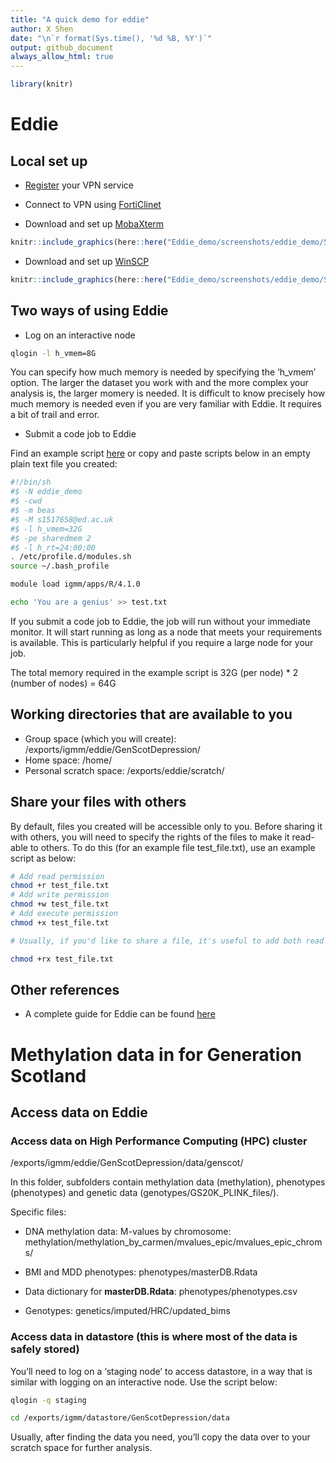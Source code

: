 ---
title: "A quick demo for eddie"
author: X Shen  
date: "\n`r format(Sys.time(), '%d %B, %Y')`"
output: github_document
always_allow_html: true
---

```{r}
library(knitr)
```

# Eddie

## Local set up

-  [Register](https://www.ed.ac.uk/information-services/computing/desktop-personal/vpn/vpn-service-registration) your VPN service

-  Connect to VPN using [FortiClinet](https://www.ed.ac.uk/information-services/computing/desktop-personal/vpn/forticlient-vpn)

-  Download and set up [MobaXterm](https://mobaxterm.mobatek.net/download.html)

```{r,echo=F,fig.height=6,fig.width=12}
knitr::include_graphics(here::here("Eddie_demo/screenshots/eddie_demo/Slide1.PNG"))
```

-  Download and set up [WinSCP](https://winscp.en.softonic.com/download?utm_source=SEM&utm_medium=paid&utm_campaign=EN_desktop_UK_conversions_DSA&gclid=Cj0KCQjwspKUBhCvARIsAB2IYus2vr4tG52r090sgZ7XlNQh5FuFbxa5p9kuW9GoFBL3iyIYzs5oXUgaAhP2EALw_wcB)

```{r,echo=F,fig.height=6,fig.width=12}
knitr::include_graphics(here::here("Eddie_demo/screenshots/eddie_demo/Slide2.PNG"))
```

## Two ways of using Eddie

-  Log on an interactive node


```{bash, eval=F}
qlogin -l h_vmem=8G
```

You can specify how much memory is needed by specifying the 'h_vmem' option. The larger the dataset you work with and the more complex your analysis is, the larger momery is needed. It is difficult to know precisely how much memory is needed even if you are very familiar with Eddie. It requires a bit of trail and error.

-  Submit a code job to Eddie

Find an example script [here](https://github.com/xshen796/CodingClubPsych/blob/master/Eddie_demo/Eddie_job) or copy and paste scripts below in an empty plain text file you created:

```{bash,eval=F}
#!/bin/sh
#$ -N eddie_demo
#$ -cwd
#$ -m beas
#$ -M s1517658@ed.ac.uk
#$ -l h_vmem=32G
#$ -pe sharedmem 2
#$ -l h_rt=24:00:00
. /etc/profile.d/modules.sh
source ~/.bash_profile

module load igmm/apps/R/4.1.0

echo 'You are a genius' >> test.txt
```

If you submit a code job to Eddie, the job will run without your immediate monitor. It will start running as long as a node that meets your requirements is available. This is particularly helpful if you require a large node for your job.

The total memory required in the example script is 32G (per node) * 2 (number of nodes) = 64G

## Working directories that are available to you

-  Group space (which you will create): /exports/igmm/eddie/GenScotDepression/<userfolder>
-  Home space: /home/<UII>
-  Personal scratch space: /exports/eddie/scratch/<UII>

## Share your files with others

By default, files you created will be accessible only to you. Before sharing it with others, you will need to specify the rights of the files to make it read-able to others. To do this (for an example file test_file.txt), use an example script as below:

```{bash,eval=F}
# Add read permission
chmod +r test_file.txt
# Add write permission
chmod +w test_file.txt
# Add execute permission
chmod +x test_file.txt

# Usually, if you'd like to share a file, it's useful to add both read and execute permission to the file

chmod +rx test_file.txt
```

## Other references

-  A complete guide for Eddie can be found [here](https://www.wiki.ed.ac.uk/pages/viewpage.action?spaceKey=ResearchServices&title=Eddie)

# Methylation data in for Generation Scotland

## Access data on Eddie

### Access data on High Performance Computing (HPC) cluster

/exports/igmm/eddie/GenScotDepression/data/genscot/

In this folder, subfolders contain methylation data (methylation), phenotypes (phenotypes) and genetic data (genotypes/GS20K_PLINK_files/).

Specific files:

-  DNA methylation data: M-values by chromosome: methylation/methylation_by_carmen/mvalues_epic/mvalues_epic_chroms/

-  BMI and MDD phenotypes: phenotypes/masterDB.Rdata

-  Data dictionary for **masterDB.Rdata**: phenotypes/phenotypes.csv

-  Genotypes: genetics/imputed/HRC/updated_bims

### Access data in datastore (this is where most of the data is safely stored)

You'll need to log on a 'staging node' to access datastore, in a way that is similar with logging on an interactive node. Use the script below:

```{bash,eval=F}
qlogin -q staging

cd /exports/igmm/datastore/GenScotDepression/data
```


Usually, after finding the data you need, you'll copy the data over to your scratch space for further analysis.